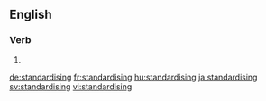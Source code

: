 ==English==

===Verb===
{{head|en}}

# {{present participle of|standardise|lang=en}}

[[de:standardising]]
[[fr:standardising]]
[[hu:standardising]]
[[ja:standardising]]
[[sv:standardising]]
[[vi:standardising]]
